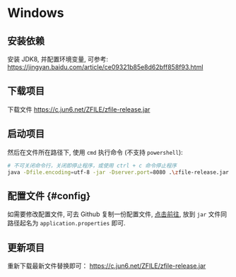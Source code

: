 # Windows

## 安装依赖

安装 JDK8, 并配置环境变量, 可参考: https://jingyan.baidu.com/article/ce09321b85e8d62bff858f93.html

## 下载项目

下载文件 https://c.jun6.net/ZFILE/zfile-release.jar

## 启动项目

然后在文件所在路径下, 使用 `cmd` 执行命令 (不支持 `powershell`):

```bash showLineNumbers
# 不可关闭命令行，关闭即停止程序，或使用 ctrl + c 命令停止程序
java -Dfile.encoding=utf-8 -jar -Dserver.port=8080 .\zfile-release.jar
```


## 配置文件 {#config}

如需要修改配置文件, 可去 Github 复制一份配置文件, [点击前往](https://github.com/zfile-dev/zfile/blob/main/src/main/resources/application.properties), 放到 `jar` 文件同路径起名为 `application.properties` 即可.

## 更新项目

重新下载最新文件替换即可： https://c.jun6.net/ZFILE/zfile-release.jar